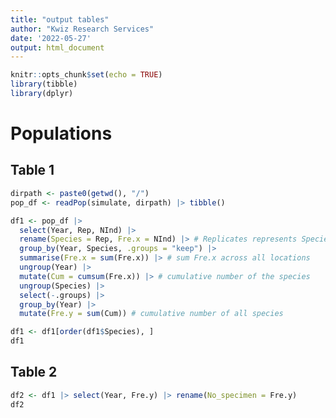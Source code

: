 ```yaml
---
title: "output tables"
author: "Kwiz Research Services"
date: '2022-05-27'
output: html_document
---
```


```r
knitr::opts_chunk$set(echo = TRUE)
library(tibble)
library(dplyr)
```

# Populations

## Table 1
```r
dirpath <- paste0(getwd(), "/")
pop_df <- readPop(simulate, dirpath) |> tibble() 

df1 <- pop_df |> 
  select(Year, Rep, NInd) |> 
  rename(Species = Rep, Fre.x = NInd) |> # Replicates represents Species, NInd is the frequency of a species x each year
  group_by(Year, Species, .groups = "keep") |> 
  summarise(Fre.x = sum(Fre.x)) |> # sum Fre.x across all locations
  ungroup(Year) |>
  mutate(Cum = cumsum(Fre.x)) |> # cumulative number of the species
  ungroup(Species) |> 
  select(-.groups) |>
  group_by(Year) |>
  mutate(Fre.y = sum(Cum)) # cumulative number of all species

df1 <- df1[order(df1$Species), ] 
df1
```


## Table 2

```r
df2 <- df1 |> select(Year, Fre.y) |> rename(No_specimen = Fre.y)
df2
```